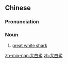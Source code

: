 {{also|大白鲨}}
==Chinese==
{{zh-forms|s=大白鲨}}
{{wikipedia|lang=zh}}
{{wikipedia|lang=nan|toā-pe̍h-soa}}

===Pronunciation===
{{zh-pron
|m=dàbáishā
|c=daai6 baak6 saa1
|mn=tōa-pe̍h-soa
|cat=n
}}

===Noun===
{{zh-noun}}

# [[great white shark]]

{{zh-cat|Sharks}}

[[zh-min-nan:大白鯊]]
[[zh:大白鯊]]